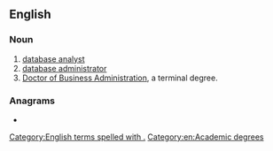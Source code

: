 {{also|dba|DBA|Dba|d/b/a}}
==English==

===Noun===
{{en-noun}}

# [[database analyst]]
# [[database administrator]]
# [[Doctor of Business Administration]], a terminal degree.

===Anagrams===
* {{anagrams|en|a=abd|ABD|ADB|Abd.|BDA|DAB|abd.|bad|dab}}

[[Category:English terms spelled with .]]
[[Category:en:Academic degrees]]